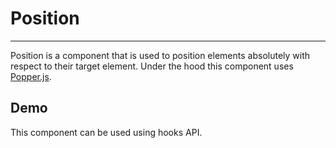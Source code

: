 
<Meta of={PositionStories} />

# Position

---

Position is a component that is used to position elements absolutely
with respect to their target element. Under the hood this component
uses [Popper.js](https://popper.js.org/).

## Demo
This component can be used using hooks API.

<Canvas of={PositionStories.Simple} sourceState="shown" />

